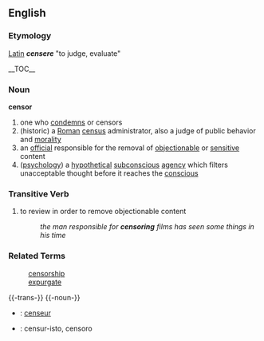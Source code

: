 == English ==
=== Etymology === 
[[Latin]] '''''censere''''' "to judge, evaluate"

__TOC__
=== Noun ===
'''censor'''
# one who [[condemn]]s or censors
# (historic) a [[Roman]] [[census]] administrator, also a judge of public behavior and [[morality]]
# an [[official]] responsible for the removal of [[objectionable]] or [[sensitive]] content
# ([[psychology]]) a [[hypothetical]] [[subconscious]] [[agency]] which filters unacceptable thought before it reaches the [[conscious]]

=== Transitive Verb ===
# to review in order to remove objectionable content
#: ''the man responsible for '''censoring''' films has seen some things in his time''

=== Related Terms ===
:[[censorship]]
:[[expurgate]]

{{-trans-}}
{{-noun-}}

* {{fr}} : [[censeur]]
* {{io}} : censur-isto, censoro